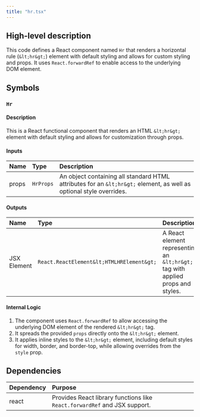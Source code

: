 ```yaml
---
title: "hr.tsx"
---
```


## High-level description
This code defines a React component named `Hr` that renders a horizontal rule (`&lt;hr&gt;`) element with default styling and allows for custom styling and props. It uses `React.forwardRef` to enable access to the underlying DOM element.

## Symbols

### `Hr`
#### Description
This is a React functional component that renders an HTML `&lt;hr&gt;` element with default styling and allows for customization through props.

#### Inputs
| Name | Type | Description |
|:-----|:-----|:------------|
| props | `HrProps` | An object containing all standard HTML attributes for an `&lt;hr&gt;` element, as well as optional style overrides. |

#### Outputs
| Name | Type | Description |
|:-----|:-----|:------------|
| JSX Element | `React.ReactElement&lt;HTMLHRElement&gt;` | A React element representing an `&lt;hr&gt;` tag with applied props and styles. |

#### Internal Logic
1.  The component uses `React.forwardRef` to allow accessing the underlying DOM element of the rendered `&lt;hr&gt;` tag.
2.  It spreads the provided `props` directly onto the `&lt;hr&gt;` element.
3.  It applies inline styles to the `&lt;hr&gt;` element, including default styles for width, border, and border-top, while allowing overrides from the `style` prop.

## Dependencies
| Dependency | Purpose |
|:-----------|:--------|
| react | Provides React library functions like `React.forwardRef` and JSX support. |

